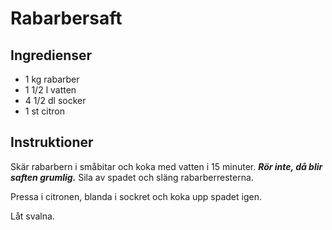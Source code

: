 # Rabarbersaft

## Ingredienser

- 1 kg rabarber
- 1 1/2 l vatten
- 4 1/2 dl socker
- 1 st citron

## Instruktioner

Skär rabarbern i småbitar och koka med vatten i 15 minuter. **_Rör inte, då blir saften grumlig._** Sila av spadet och släng rabarberresterna.

Pressa i citronen, blanda i sockret och koka upp spadet igen.

Låt svalna.
